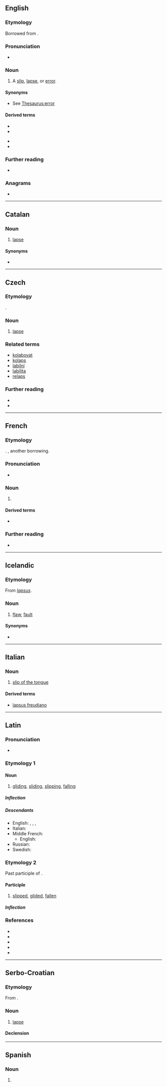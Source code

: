 ==English==

===Etymology===
Borrowed from {{bor|en|la|lapsus}}.

===Pronunciation===
* {{IPA|/ˈlæpsəs/|lang=en}}

===Noun===
{{en-noun|lapsus}}

# A [[slip]], [[lapse]], or [[error]].

====Synonyms====
* See [[Thesaurus:error]]

====Derived terms====
{{der-top}}
* {{l|en|lapsus calami}}
* {{l|en|lapsus digiti}}
{{der-mid}}
* {{l|en|lapsus digitorum}}
* {{l|en|lapsus linguae}}
{{der-bottom}}

===Further reading===
* {{R:OneLook}}

===Anagrams===
* {{anagrams|en|Alsups}}

----

==Catalan==

===Noun===
{{ca-noun|m|lapsus}}

# [[lapse]]

====Synonyms====
* {{l|ca|errada}}

----

==Czech==

===Etymology===
{{der|cs|la|labor||slip}}.

===Noun===
{{cs-noun|g=m}}

# {{lb|cs|informal}} [[lapse]]

===Related terms===
{{rel-top}}
<!-- from La verb labor (slip) -->
* [[kolabovat]]
* [[kolaps]]
* [[labilní]]
* [[labilita]]
* [[relaps]]
{{rel-bottom}}

===Further reading===
* {{R:PSJC}}
* {{R:SSJC}}

----

==French==

===Etymology===
{{ubor|fr|la|lapsus}}. {{doublet|fr|laps}}, another borrowing.

===Pronunciation===
* {{fr-IPA}}

===Noun===
{{fr-noun|m|lapsus}}

# {{l|en|lapsus}}

====Derived terms====
* {{l|fr|lapsus révélateur}}

===Further reading===
* {{R:TLFi}}

----

==Icelandic==

===Etymology===
From {{etyl|la|is}} ''[[#Latin|lapsus]]''.

===Noun===
{{head|is|noun|g=m}}

# {{lb|is|informal}} [[flaw]], [[fault]]

====Synonyms====
* {{l|is|galli}}

----

==Italian==

===Noun===
{{head|it|noun|g=m|invariable}}

# [[slip of the tongue]]

====Derived terms====
* [[lapsus freudiano]]

----

==Latin==

===Pronunciation===
* {{la-IPA|lāpsus}}

===Etymology 1===
{{af|la|lābor|t1=to slip|id1=slip|-tus|alt2=-sus|pos2=action noun|id2=action noun}}

====Noun====
{{la-noun|lāpsus|lāpsūs|m|fourth}}

# [[gliding]], [[sliding]], [[slipping]], [[falling]]

=====Inflection=====
{{la-decl-4th|lāps}}

=====Descendants=====
* English: {{l|en|lapsus calami}}, {{l|en|lapsus digiti}}, {{l|en|lapsus digitorum}}, {{l|en|lapsus linguae}}
* Italian: {{l|it|lapsus}}
* Middle French: {{l|frm|laps}}
** English: {{l|en|lapse}}
* Russian: {{l|ru|ля́псус|g=m}}
* Swedish: {{l|sv|lapsus}}

===Etymology 2===
Past participle of {{m|la|lābor||slip, glide}}.

====Participle====
{{la-perfect participle|lāps}}

# [[slipped]], [[glided]], [[fallen]]

=====Inflection=====
{{la-decl-1&2|lāps}}

===References===
* {{R:L&S}}
* {{R:Elementary Lewis}}
* {{R:du Cange}}
* {{R:M&A}}
* {{R:NLW}}

----

==Serbo-Croatian==

===Etymology===
From {{etyl|la|sh}} {{m|la|lapsus}}.

===Noun===
{{sh-noun|g=m|head=làpsus}}

# [[lapse]]

====Declension====
{{sh-decl-noun
|lapsus|lapsusi
|lapsusa|lapsusa
|lapsusu|lapsusima
|lapsus|lapsuse
|lapsuse|lapsusi
|lapsusu|lapsusima
|lapsusom|lapsusima
}}

----

==Spanish==

===Noun===
{{es-noun|m|lapsus}}

# {{l|en|lapsus}}